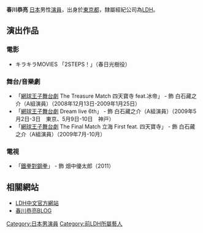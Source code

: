 {{BLP unsourced|time=2020-07-31T23:07:52+00:00}}
{{藝人
|姓名 = 春川恭亮
|類型 = 男演員
|外文名 = 春川恭亮
|外文 = 日文
|羅馬拼音 = Harukawa Kyousuke
|英文名 = Kyousuke Harukawa
|暱稱 = ハル（HALU）
|國籍 = {{JPN}}
|出生日期 = {{birth date and age|1988|8|30}}
|出生地點 = [[日本|日本]][[東京都|東京都]]
|經紀公司 = [[LDH_(藝能事務所)|LDH]] （2008年 - 2016年）
}}
{{Japanese|japanese=春川恭亮|kana=はるかわ きょうすけ|romaji=Harukawa Kyousuke}}

'''春川恭亮''' {{BD|1988年|8月30日|||Harukawa Kyousuke}}[[日本|日本]]男性[[演員|演員]]，出身於[[東京都|東京都]]，隸屬經紀公司為[[LDH_(藝能事務所)|LDH]]。

==演出作品==
=== 電影 ===
* キラキラMOVIES 「2STEPS！」（春日光樹役）

=== 舞台/音樂劇 ===
* 「[[網球王子舞台劇|網球王子舞台劇]] The Treasure Match 四天寶寺 feat.冰帝」 - 飾 白石藏之介（A組演員）（2008年12月13日-2009年1月25日）
* 「[[網球王子舞台劇|網球王子舞台劇]] Dream live 6th」 - 飾 白石藏之介（A組演員）（2009年5月2日-3日　東京、5月9日-10日　神戸）
* 「[[網球王子舞台劇|網球王子舞台劇]] The Final Match 立海 First feat. 四天寶寺」 - 飾 白石藏之介（A組演員）（2009年7月-10月）

=== 電視 ===
*「[[鐵拳對鋼拳|鐵拳對鋼拳]]」 - 飾 畑中優太郎（2011）

== 相關網站 ==
* [http://www.ldh.co.jp/chh/talent/gekidan/ LDH中文官方網站] {{Wayback|url=http://www.ldh.co.jp/chh/talent/gekidan/ |date=20140723053210 }}
* [https://archive.is/20130112010808/ameblo.jp/halu16/ 春川恭亮BLOG]

{{LDH}}
{{劇團EXILE}}

{{DEFAULTSORT:Harukawa Kyousuke}}
[[Category:日本男演員|Category:日本男演員]]
[[Category:前LDH所屬藝人|Category:前LDH所屬藝人]]
{{japan-enter-bio-stub}}